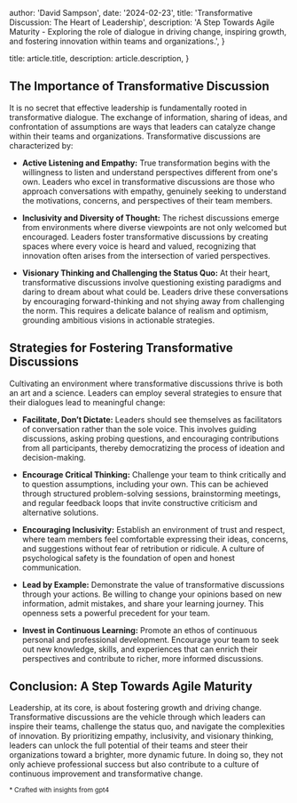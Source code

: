 
  author: 'David Sampson',
  date: '2024-02-23',
  title: 'Transformative Discussion: The Heart of Leadership',
  description: 'A Step Towards Agile Maturity - Exploring the role of dialogue in driving change, inspiring growth, and fostering innovation within teams and organizations.',
}

  title: article.title,
  description: article.description,
}


## The Importance of Transformative Discussion

It is no secret that effective leadership is fundamentally rooted in transformative dialogue. The exchange of information, sharing of ideas, and confrontation of assumptions are ways that leaders can catalyze change within their teams and organizations. Transformative discussions are characterized by:

- **Active Listening and Empathy:** True transformation begins with the willingness to listen and understand perspectives different from one's own. Leaders who excel in transformative discussions are those who approach conversations with empathy, genuinely seeking to understand the motivations, concerns, and perspectives of their team members.

- **Inclusivity and Diversity of Thought:** The richest discussions emerge from environments where diverse viewpoints are not only welcomed but encouraged. Leaders foster transformative discussions by creating spaces where every voice is heard and valued, recognizing that innovation often arises from the intersection of varied perspectives.

- **Visionary Thinking and Challenging the Status Quo:** At their heart, transformative discussions involve questioning existing paradigms and daring to dream about what could be. Leaders drive these conversations by encouraging forward-thinking and not shying away from challenging the norm. This requires a delicate balance of realism and optimism, grounding ambitious visions in actionable strategies.

## Strategies for Fostering Transformative Discussions

Cultivating an environment where transformative discussions thrive is both an art and a science. Leaders can employ several strategies to ensure that their dialogues lead to meaningful change:

- **Facilitate, Don’t Dictate:** Leaders should see themselves as facilitators of conversation rather than the sole voice. This involves guiding discussions, asking probing questions, and encouraging contributions from all participants, thereby democratizing the process of ideation and decision-making.

- **Encourage Critical Thinking:** Challenge your team to think critically and to question assumptions, including your own. This can be achieved through structured problem-solving sessions, brainstorming meetings, and regular feedback loops that invite constructive criticism and alternative solutions.

- **Encouraging Inclusivity:** Establish an environment of trust and respect, where team members feel comfortable expressing their ideas, concerns, and suggestions without fear of retribution or ridicule. A culture of psychological safety is the foundation of open and honest communication.

- **Lead by Example:** Demonstrate the value of transformative discussions through your actions. Be willing to change your opinions based on new information, admit mistakes, and share your learning journey. This openness sets a powerful precedent for your team.

- **Invest in Continuous Learning:** Promote an ethos of continuous personal and professional development. Encourage your team to seek out new knowledge, skills, and experiences that can enrich their perspectives and contribute to richer, more informed discussions.

## Conclusion: A Step Towards Agile Maturity

Leadership, at its core, is about fostering growth and driving change. Transformative discussions are the vehicle through which leaders can inspire their teams, challenge the status quo, and navigate the complexities of innovation. By prioritizing empathy, inclusivity, and visionary thinking, leaders can unlock the full potential of their teams and steer their organizations toward a brighter, more dynamic future. In doing so, they not only achieve professional success but also contribute to a culture of continuous improvement and transformative change.

<small>* Crafted with insights from gpt4</small>
